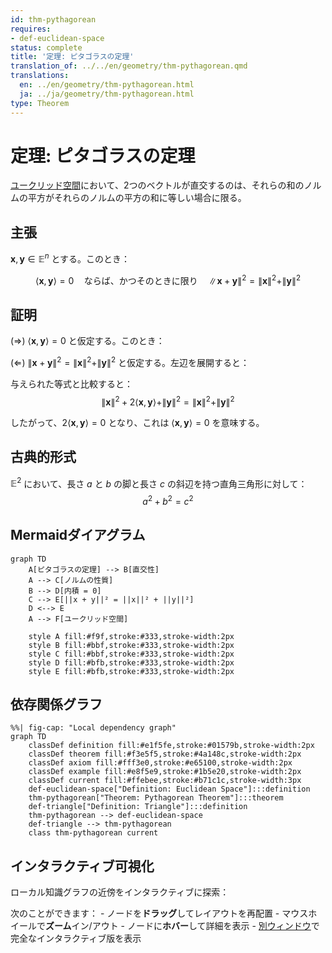 ```yaml
---
id: thm-pythagorean
requires:
- def-euclidean-space
status: complete
title: '定理: ピタゴラスの定理'
translation_of: ../../en/geometry/thm-pythagorean.qmd
translations:
  en: ../en/geometry/thm-pythagorean.html
  ja: ../ja/geometry/thm-pythagorean.html
type: Theorem
---
```


# 定理: ピタゴラスの定理 {#thm-pythagorean}

[ユークリッド空間](def-euclidean-space.qmd)において、2つのベクトルが直交するのは、それらの和のノルムの平方がそれらのノルムの平方の和に等しい場合に限る。

## 主張

$\mathbf{x}, \mathbf{y} \in \mathbb{E}^n$ とする。このとき：

$$\langle \mathbf{x}, \mathbf{y} \rangle = 0 \quad \text{ならば、かつそのときに限り} \quad \|\mathbf{x} + \mathbf{y}\|^2 = \|\mathbf{x}\|^2 + \|\mathbf{y}\|^2$$

## 証明

($\Rightarrow$) $\langle \mathbf{x}, \mathbf{y} \rangle = 0$ と仮定する。このとき：
\begin{align}
\|\mathbf{x} + \mathbf{y}\|^2 &= \langle \mathbf{x} + \mathbf{y}, \mathbf{x} + \mathbf{y} \rangle \\
&= \langle \mathbf{x}, \mathbf{x} \rangle + 2\langle \mathbf{x}, \mathbf{y} \rangle + \langle \mathbf{y}, \mathbf{y} \rangle \\
&= \|\mathbf{x}\|^2 + 2 \cdot 0 + \|\mathbf{y}\|^2 \\
&= \|\mathbf{x}\|^2 + \|\mathbf{y}\|^2
\end{align}

($\Leftarrow$) $\|\mathbf{x} + \mathbf{y}\|^2 = \|\mathbf{x}\|^2 + \|\mathbf{y}\|^2$ と仮定する。左辺を展開すると：
\begin{align}
\|\mathbf{x} + \mathbf{y}\|^2 &= \|\mathbf{x}\|^2 + 2\langle \mathbf{x}, \mathbf{y} \rangle + \|\mathbf{y}\|^2
\end{align}

与えられた等式と比較すると：
$$\|\mathbf{x}\|^2 + 2\langle \mathbf{x}, \mathbf{y} \rangle + \|\mathbf{y}\|^2 = \|\mathbf{x}\|^2 + \|\mathbf{y}\|^2$$

したがって、$2\langle \mathbf{x}, \mathbf{y} \rangle = 0$ となり、これは $\langle \mathbf{x}, \mathbf{y} \rangle = 0$ を意味する。

## 古典的形式

$\mathbb{E}^2$ において、長さ $a$ と $b$ の脚と長さ $c$ の斜辺を持つ直角三角形に対して：
$$a^2 + b^2 = c^2$$

## Mermaidダイアグラム

```mermaid
graph TD
    A[ピタゴラスの定理] --> B[直交性]
    A --> C[ノルムの性質]
    B --> D[内積 = 0]
    C --> E[||x + y||² = ||x||² + ||y||²]
    D <--> E
    A --> F[ユークリッド空間]

    style A fill:#f9f,stroke:#333,stroke-width:2px
    style B fill:#bbf,stroke:#333,stroke-width:2px
    style C fill:#bbf,stroke:#333,stroke-width:2px
    style D fill:#bfb,stroke:#333,stroke-width:2px
    style E fill:#bfb,stroke:#333,stroke-width:2px
```

## 依存関係グラフ

```mermaid
%%| fig-cap: "Local dependency graph"
graph TD
    classDef definition fill:#e1f5fe,stroke:#01579b,stroke-width:2px
    classDef theorem fill:#f3e5f5,stroke:#4a148c,stroke-width:2px
    classDef axiom fill:#fff3e0,stroke:#e65100,stroke-width:2px
    classDef example fill:#e8f5e9,stroke:#1b5e20,stroke-width:2px
    classDef current fill:#ffebee,stroke:#b71c1c,stroke-width:3px
    def-euclidean-space["Definition: Euclidean Space"]:::definition
    thm-pythagorean["Theorem: Pythagorean Theorem"]:::theorem
    def-triangle["Definition: Triangle"]:::definition
    thm-pythagorean --> def-euclidean-space
    def-triangle --> thm-pythagorean
    class thm-pythagorean current
```

## インタラクティブ可視化

ローカル知識グラフの近傍をインタラクティブに探索：

::: {.graph-viz data-id="thm-pythagorean" data-width="700" data-height="500"}
:::

次のことができます：
- ノードを**ドラッグ**してレイアウトを再配置
- マウスホイールで**ズーム**イン/アウト
- ノードに**ホバー**して詳細を表示
- [別ウィンドウ](../../output/interactive/thm-pythagorean.html){target="_blank"}で完全なインタラクティブ版を表示
